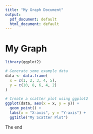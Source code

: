 ```yaml
---
title: "My Graph Document"
output:
  pdf_document: default
  html_document: default
---
```


# My Graph

```r
library(ggplot2)

# Generate some example data
data <- data.frame(
  x = c(1, 2, 3, 4, 5),
  y = c(10, 8, 6, 4, 2)
)

# Create a scatter plot using ggplot2
ggplot(data, aes(x = x, y = y)) +
  geom_point() +
  labs(x = "X-axis", y = "Y-axis") +
  ggtitle("My Scatter Plot")
```

The end

